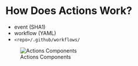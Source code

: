 # How Does Actions Work?

- event (SHA1)
- workflow (YAML)
- `<repo>/.github/workflows/`

![Actions Components](images/2.1-Actions_Components.png)
